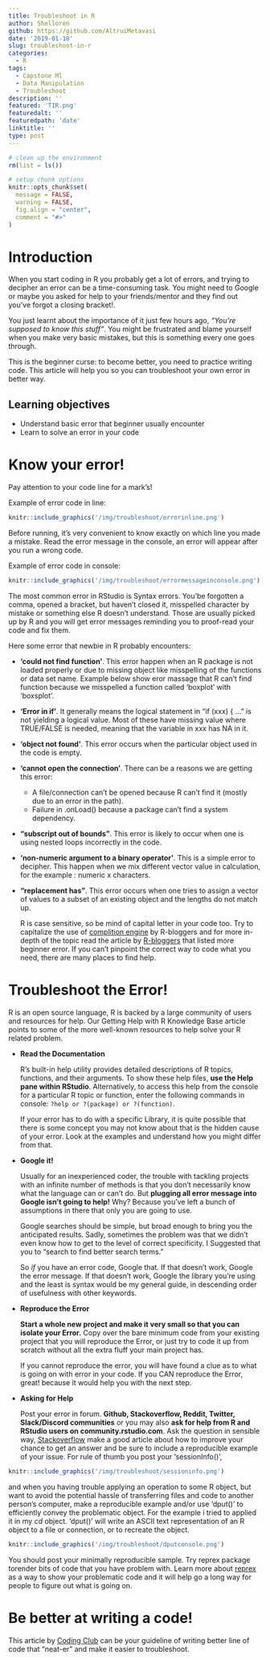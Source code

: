 ```yaml
---
title: Troubleshoot in R
author: Shelloren
github: https://github.com/AltruiMetavasi
date: '2019-01-10'
slug: troubleshoot-in-r
categories:
  - R
tags:
  - Capstone Ml
  - Data Manipulation
  - Troubleshoot
description: ''
featured: 'TIR.png'
featuredalt: ''
featuredpath: 'date'
linktitle: ''
type: post
---
```


```r
# clean up the environment
rm(list = ls())

# setup chunk options
knitr::opts_chunk$set(
  message = FALSE,
  warning = FALSE,
  fig.align = "center",
  comment = "#>"
)
```

# Introduction

When you start coding in R you probably get a lot of errors, and  trying to decipher an error can be a time-consuming task. You might need to Google or maybe you asked for help to your friends/mentor and they find out you've forgot a closing bracket!.

You just learnt about the importance of it just few hours ago, *"You’re supposed to know this stuff"*. You might be frustrated and blame yourself when you make very basic mistakes, but this is something every one goes through.

This is the beginner curse: to become better, you need to practice writing code. This article will help you so you can troubleshoot your own error in better way.


## Learning objectives
* Understand basic error that beginner usually encounter 
* Learn to solve an error in your code


# Know your error!
  Pay attention to your code line for a mark’s! 

Example of error code in line:
```r
knitr::include_graphics('/img/troubleshoot/errorinline.png')
```



  Before  running, it’s very convenient to know exactly on which line you made a mistake. Read the error message in the console, an error will appear after you run a wrong code. 

Example of error code in console:
```r
knitr::include_graphics('/img/troubleshoot/errormessageinconsole.png')
``` 

  The most common error in RStudio is Syntax errors. You’be forgotten a comma, opened a bracket, but haven’t closed it, misspelled character by mistake or something else R doesn't understand. Those are usually picked up by R and you will get error messages reminding you to proof-read your code and fix them.

Here some error that newbie in R probably encounters:


* **‘could not find function’**.  This error happen when an R package is not loaded properly or due to missing object like misspelling of the functions or data set name.  Example below show eror massage that R can't find function because we misspelled a function called 'boxplot' with 'boxsplot'. 


* **‘Error in if’**.  It generally means the logical statement in “if (xxx) { …” is not yielding a logical value. Most of these have missing value where TRUE/FALSE is needed, meaning that the variable in xxx has NA in it.


* **‘object not found’**.   This error occurs when the particular object used in the code is empty.

* **‘cannot open the connection’**. There can be a reasons we are getting this error:
    + A file/connection can’t be opened because R can’t find it (mostly due to an error in the path).
    + Failure in .onLoad() because a package can’t find a system dependency.


* **“subscript out of bounds”**.  This error is likely to occur when one is using nested loops incorrectly in the code.


* **‘non-numeric argument to a binary operator’**.  This is a simple error to decipher. This happen when we mix different vector value in calculation, for the example : numeric x characters.

* **“replacement has”**.  This error occurs when one tries to assign a vector of values to a subset of an existing object and the lengths do not match up.


  R is case sensitive, so be mind of capital letter in your code too. Try to capitalize the use of [complition engine](https://support.rstudio.com/hc/en-us/articles/205273297-Code-Completion) by R-bloggers and for more in-depth of the topic read the article by [R-bloggers](https://www.r-bloggers.com/common-r-programming-errors-faced-by-beginners/ "Common R Programming Errors Faced by Beginners") that listed more beginner error.  If you can’t pinpoint the correct way to code what you need, there are many places to find help. 


# Troubleshoot the Error!
  R is an open source language, R is backed by a large community of users and resources for help. Our Getting Help with R Knowledge Base article points to some of the more well-known resources to help solve your R related problem. 

* **Read the Documentation** 

  R's built-in help utility provides detailed descriptions of R topics, functions, and their arguments. To show these help files, **use the Help pane within RStudio**. Alternatively, to access this help from the console for a particular R topic or function, enter the following commands in console: `?help or ?(package) or ?(function)`.
  
  If your error has to do with a specific Library, it is quite possible that there is some concept you may not know about that is the hidden cause of your error. Look at the examples and understand how you might differ from that. 

* **Google it!**

  Usually for an inexperienced coder, the trouble with tackling projects with an infinite number of methods is that you don’t necessarily know what the language can or can’t do. But **plugging all error message into Google isn't going to help!** Why? Because you've left a bunch of assumptions in there that only you are going to use. 
  
  Google searches should be simple, but broad enough to bring you the anticipated results.  Sadly, sometimes the problem was that we didn't even know how to get to the level of correct specificity. I Suggested that you to  “search to find better search terms.” 
  
  So *if* you have an error code, Google that. If that doesn't work, Google the error message. If that doesn't work, Google the library you're using and the least is syntax would be my general guide, in descending order of usefulness with other keywords. 


* **Reproduce the Error**

  **Start a whole new project and make it very small so that you can isolate your Error.** Copy over the bare minimum code from your existing project that you will reproduce the Error, or just try to code it up from scratch without all the extra fluff your main project has.
  
  If you cannot reproduce the error, you will have found a clue as to what is going on with error in your code. If you CAN reproduce the Error, great! because it would help you with the next step.

* **Asking for Help**

  Post your error in forum. **Github, Stackoverflow, Reddit, Twitter, Slack/Discord communities** or you may also **ask for help from R and RStudio users on community.rstudio.com**. Ask the question in sensible way, [Stackoverflow](https://stackoverflow.com/help/how-to-ask) make a good article about how to improve your chance to get an answer and be sure to include a reproducible example of your issue. For rule of thumb you post your 'sessionInfo()',
  
  
```r
knitr::include_graphics('/img/troubleshoot/sessioninfo.png')
```


and when you having trouble applying an operation to some R object, but want to avoid the potential hassle of transferring files and code to another person’s computer, make a reproducible example and/or use 'dput()' to efficiently convey the problematic object. For the example i tried to applied it in my *cd* object. 'dput()' will write an ASCII text representation of an R object to a file or connection, or to recreate the object.

```r
knitr::include_graphics('/img/troubleshoot/dputconsole.png')
```
  
  You should post your minimally reproducible sample. Try reprex package torender bits of code that you have problem with. Learn more about [reprex](https://reprex.tidyverse.org/articles/articles/magic-reprex) as a way to show your problematic code and it will help go a long way for people to figure out what is going on.
  

# Be better at writing a code!
This article by [Coding Club](https://ourcodingclub.github.io/2017/04/25/etiquette.html "Coding Ettiquette") can be your guideline of writing better line of code that "neat-er" and make it easier to troubleshoot. 








